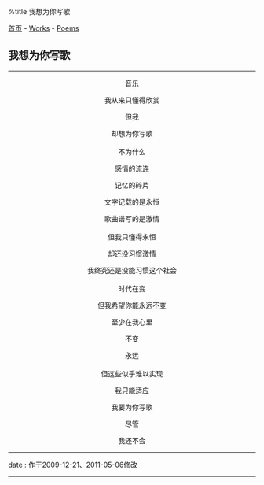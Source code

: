 %title 我想为你写歌

[[../../index|首页]] - [[../index|Works]] - [[index|Poems]]
==我想为你写歌==
----
<center>
音乐

我从来只懂得欣赏

但我

却想为你写歌<br><br>

不为什么

感情的流连

记忆的碎片

文字记载的是永恒

歌曲谱写的是激情<br><br>

但我只懂得永恒

却还没习惯激情

我终究还是没能习惯这个社会<br><br>

时代在变

但我希望你能永远不变

至少在我心里

不变

永远<br><br>

但这些似乎难以实现

我只能适应

我要为你写歌

尽管

我还不会
</center>
----
<red>date</red> : 作于2009-12-21、2011-05-06修改
----
